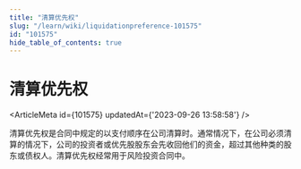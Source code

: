 ```yaml
---
title: "清算优先权"
slug: "/learn/wiki/liquidationpreference-101575"
id: "101575"
hide_table_of_contents: true
---
```



# 清算优先权

<ArticleMeta id={101575} updatedAt={'2023-09-26 13:58:58'} />
<div className='border-solid border-b border-t-0 my-4 border-[var(--ifm-color-gray-300)]' />

清算优先权是合同中规定的以支付顺序在公司清算时。通常情况下，在公司必须清算的情况下，公司的投资者或优先股股东会先收回他们的资金，超过其他种类的股东或债权人。清算优先权经常用于风险投资合同中。
